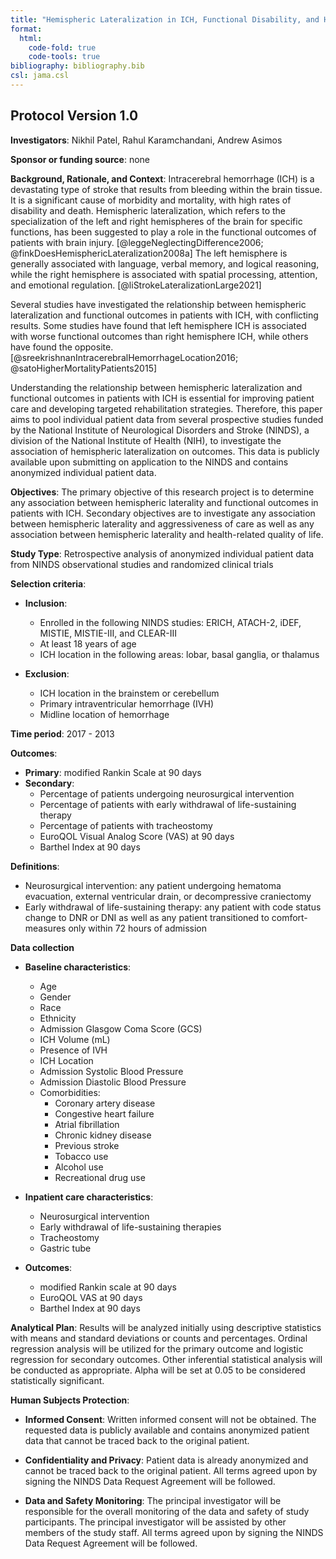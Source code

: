 ```yaml
---
title: "Hemispheric Lateralization in ICH, Functional Disability, and Health-Related Quality of Life"
format:
  html:
    code-fold: true
    code-tools: true
bibliography: bibliography.bib
csl: jama.csl
---
```


## Protocol Version 1.0

**Investigators**: Nikhil Patel, Rahul Karamchandani, Andrew Asimos

**Sponsor or funding source**: none

**Background, Rationale, and Context**: Intracerebral hemorrhage (ICH) is a devastating type of stroke that results from bleeding within the brain tissue. It is a significant cause of morbidity and mortality, with high rates of disability and death. Hemispheric lateralization, which refers to the specialization of the left and right hemispheres of the brain for specific functions, has been suggested to play a role in the functional outcomes of patients with brain injury. [@leggeNeglectingDifference2006; @finkDoesHemisphericLateralization2008a] The left hemisphere is generally associated with language, verbal memory, and logical reasoning, while the right hemisphere is associated with spatial processing, attention, and emotional regulation. [@liStrokeLateralizationLarge2021]

Several studies have investigated the relationship between hemispheric lateralization and functional outcomes in patients with ICH, with conflicting results. Some studies have found that left hemisphere ICH is associated with worse functional outcomes than right hemisphere ICH, while others have found the opposite. [@sreekrishnanIntracerebralHemorrhageLocation2016; @satoHigherMortalityPatients2015]

Understanding the relationship between hemispheric lateralization and functional outcomes in patients with ICH is essential for improving patient care and developing targeted rehabilitation strategies. Therefore, this paper aims to pool individual patient data from several prospective studies funded by the National Institute of Neurological Disorders and Stroke (NINDS), a division of the National Institute of Health (NIH), to investigate the association of hemispheric lateralization on outcomes. This data is publicly available upon submitting on application to the NINDS and contains anonymized individual patient data.

**Objectives**: The primary objective of this research project is to determine any association between hemispheric laterality and functional outcomes in patients with ICH. Secondary objectives are to investigate any association between hemispheric laterality and aggressiveness of care as well as any association between hemispheric laterality and health-related quality of life.

**Study Type**: Retrospective analysis of anonymized individual patient data from NINDS observational studies and randomized clinical trials

**Selection criteria**: 

- **Inclusion**:

  - Enrolled in the following NINDS studies: ERICH, ATACH-2, iDEF, MISTIE, MISTIE-III, and CLEAR-III
  - At least 18 years of age
  - ICH location in the following areas: lobar, basal ganglia, or thalamus

- **Exclusion**:

  - ICH location in the brainstem or cerebellum
  - Primary intraventricular hemorrhage (IVH)
  - Midline location of hemorrhage


**Time period**: 2017 - 2013

**Outcomes**: 

- **Primary**: modified Rankin Scale at 90 days
- **Secondary**: 
  - Percentage of patients undergoing neurosurgical intervention
  - Percentage of patients with early withdrawal of life-sustaining therapy
  - Percentage of patients with tracheostomy
  - EuroQOL Visual Analog Score (VAS) at 90 days
  - Barthel Index at 90 days

**Definitions**:

- Neurosurgical intervention: any patient undergoing hematoma evacuation, external ventricular drain, or decompressive craniectomy
- Early withdrawal of life-sustaining therapy: any patient with code status change to DNR or DNI as well as any patient transitioned to comfort-measures only within 72 hours of admission

**Data collection**

- **Baseline characteristics**:

  - Age
  - Gender
  - Race
  - Ethnicity
  - Admission Glasgow Coma Score (GCS)
  - ICH Volume (mL)
  - Presence of IVH
  - ICH Location
  - Admission Systolic Blood Pressure
  - Admission Diastolic Blood Pressure
  - Comorbidities:
    - Coronary artery disease
    - Congestive heart failure
    - Atrial fibrillation
    - Chronic kidney disease
    - Previous stroke
    - Tobacco use
    - Alcohol use
    - Recreational drug use

- **Inpatient care characteristics**:

  - Neurosurgical intervention
  - Early withdrawal of life-sustaining therapies
  - Tracheostomy
  - Gastric tube

- **Outcomes**:

  - modified Rankin scale at 90 days
  - EuroQOL VAS at 90 days
  - Barthel Index at 90 days



**Analytical Plan**: Results will be analyzed initially using descriptive statistics with means and standard deviations or counts and percentages. Ordinal regression analysis will be utilized for the primary outcome and logistic regression for secondary outcomes. Other inferential statistical analysis will be conducted as appropriate. Alpha will be set at 0.05 to be considered statistically significant.

**Human Subjects Protection**: 

- **Informed Consent**: Written informed consent will not be obtained. The requested data is publicly available and contains anonymized patient data that cannot be traced back to the original patient.

- **Confidentiality and Privacy**: Patient data is already anonymized and cannot be traced back to the original patient. All terms agreed upon by signing the NINDS Data Request Agreement will be followed.

- **Data and Safety Monitoring**: The principal investigator will be responsible for the overall monitoring of the data and safety of study participants. The principal investigator will be assisted by other members of the study staff. All terms agreed upon by signing the NINDS Data Request Agreement will be followed.